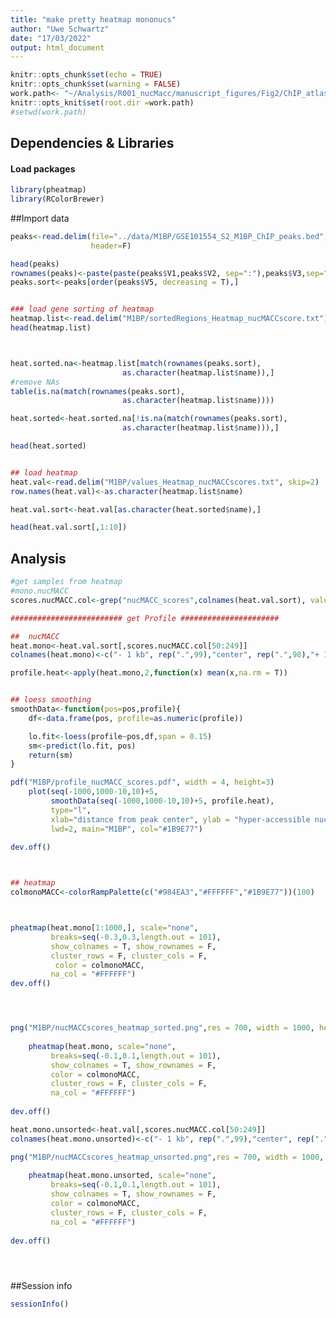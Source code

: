 ```yaml
---
title: "make pretty heatmap mononucs"
author: "Uwe Schwartz"
date: "17/03/2022"
output: html_document
---
```


```r
knitr::opts_chunk$set(echo = TRUE)
knitr::opts_chunk$set(warning = FALSE)
work.path<- "~/Analysis/R001_nucMacc/manuscript_figures/Fig2/ChIP_atlas/profiles/"
knitr::opts_knit$set(root.dir =work.path)
#setwd(work.path)
```

## Dependencies & Libraries

#### Load packages
```r
library(pheatmap)
library(RColorBrewer)
```

##Import data

```r
peaks<-read.delim(file="../data/M1BP/GSE101554_S2_M1BP_ChIP_peaks.bed",
                  header=F)

head(peaks)
rownames(peaks)<-paste(paste(peaks$V1,peaks$V2, sep=":"),peaks$V3,sep="-")
peaks.sort<-peaks[order(peaks$V5, decreasing = T),]


### load gene sorting of heatmap
heatmap.list<-read.delim("M1BP/sortedRegions_Heatmap_nucMACCscore.txt")
head(heatmap.list)



heat.sorted.na<-heatmap.list[match(rownames(peaks.sort),
                         as.character(heatmap.list$name)),]
#remove NAs
table(is.na(match(rownames(peaks.sort),
                         as.character(heatmap.list$name))))

heat.sorted<-heat.sorted.na[!is.na(match(rownames(peaks.sort),
                         as.character(heatmap.list$name))),]

head(heat.sorted)


## load heatmap
heat.val<-read.delim("M1BP/values_Heatmap_nucMACCscores.txt", skip=2)
row.names(heat.val)<-as.character(heatmap.list$name)

heat.val.sort<-heat.val[as.character(heat.sorted$name),]

head(heat.val.sort[,1:10])

```


## Analysis

```r
#get samples from heatmap
#mono.nucMACC
scores.nucMACC.col<-grep("nucMACC_scores",colnames(heat.val.sort), value = T)

######################### get Profile ######################

##  nucMACC
heat.mono<-heat.val.sort[,scores.nucMACC.col[50:249]]
colnames(heat.mono)<-c("- 1 kb", rep(".",99),"center", rep(".",98),"+ 1 kb")

profile.heat<-apply(heat.mono,2,function(x) mean(x,na.rm = T))


## loess smoothing
smoothData<-function(pos=pos,profile){
    df<-data.frame(pos, profile=as.numeric(profile))

    lo.fit<-loess(profile~pos,df,span = 0.15)
    sm<-predict(lo.fit, pos)
    return(sm)
}

pdf("M1BP/profile_nucMACC_scores.pdf", width = 4, height=3)
    plot(seq(-1000,1000-10,10)+5, 
         smoothData(seq(-1000,1000-10,10)+5, profile.heat),
         type="l", 
         xlab="distance from peak center", ylab = "hyper-accessible nucleosomes",
         lwd=2, main="M1BP", col="#1B9E77")
   
dev.off()



## heatmap
colmonoMACC<-colorRampPalette(c("#984EA3","#FFFFFF","#1B9E77"))(100)



pheatmap(heat.mono[1:1000,], scale="none",
         breaks=seq(-0.3,0.3,length.out = 101),
         show_colnames = T, show_rownames = F,
         cluster_rows = F, cluster_cols = F,
          color = colmonoMACC,
         na_col = "#FFFFFF")
dev.off()




png("M1BP/nucMACCscores_heatmap_sorted.png",res = 700, width = 1000, height = 1000)
    
    pheatmap(heat.mono, scale="none",
         breaks=seq(-0.1,0.1,length.out = 101),
         show_colnames = T, show_rownames = F,
         color = colmonoMACC,
         cluster_rows = F, cluster_cols = F,
         na_col = "#FFFFFF")
    
dev.off()

heat.mono.unsorted<-heat.val[,scores.nucMACC.col[50:249]]
colnames(heat.mono.unsorted)<-c("- 1 kb", rep(".",99),"center", rep(".",98),"+ 1 kb")

png("M1BP/nucMACCscores_heatmap_unsorted.png",res = 700, width = 1000, height = 1000)
    
    pheatmap(heat.mono.unsorted, scale="none",
         breaks=seq(-0.1,0.1,length.out = 101),
         show_colnames = T, show_rownames = F,
         color = colmonoMACC,
         cluster_rows = F, cluster_cols = F,
         na_col = "#FFFFFF")
    
dev.off()





```


##Session info
```r
sessionInfo()
```



